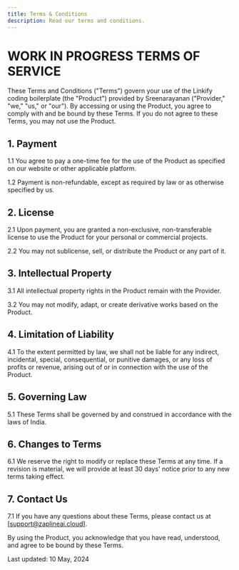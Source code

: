 ```yaml
---
title: Terms & Conditions
description: Read our terms and conditions.
---
```

# WORK IN PROGRESS TERMS OF SERVICE

These Terms and Conditions ("Terms") govern your use of the Linkify coding boilerplate (the "Product") provided by Sreenarayanan ("Provider," "we," "us," or "our"). By accessing or using the Product, you agree to comply with and be bound by these Terms. If you do not agree to these Terms, you may not use the Product.

## 1. Payment

1.1 You agree to pay a one-time fee for the use of the Product as specified on our website or other applicable platform.

1.2 Payment is non-refundable, except as required by law or as otherwise specified by us.

## 2. License

2.1 Upon payment, you are granted a non-exclusive, non-transferable license to use the Product for your personal or commercial projects.

2.2 You may not sublicense, sell, or distribute the Product or any part of it.

## 3. Intellectual Property

3.1 All intellectual property rights in the Product remain with the Provider.

3.2 You may not modify, adapt, or create derivative works based on the Product.

## 4. Limitation of Liability

4.1 To the extent permitted by law, we shall not be liable for any indirect, incidental, special, consequential, or punitive damages, or any loss of profits or revenue, arising out of or in connection with the use of the Product.

## 5. Governing Law

5.1 These Terms shall be governed by and construed in accordance with the laws of India.

## 6. Changes to Terms

6.1 We reserve the right to modify or replace these Terms at any time. If a revision is material, we will provide at least 30 days' notice prior to any new terms taking effect.

## 7. Contact Us

7.1 If you have any questions about these Terms, please contact us at [support@zaplineai.cloud].

By using the Product, you acknowledge that you have read, understood, and agree to be bound by these Terms.

Last updated: 10 May, 2024